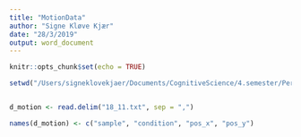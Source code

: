 ```yaml
---
title: "MotionData"
author: "Signe Kløve Kjær"
date: "28/3/2019"
output: word_document
---
```


```r
knitr::opts_chunk$set(echo = TRUE)
```

```r
setwd("/Users/signeklovekjaer/Documents/CognitiveScience/4.semester/Perception_and_action/Motion-data")


d_motion <- read.delim("18_11.txt", sep = ",")

names(d_motion) <- c("sample", "condition", "pos_x", "pos_y")
```


